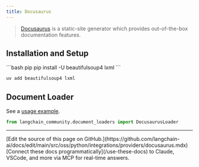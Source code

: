 ```yaml
---
title: Docusaurus
---
```


>[Docusaurus](https://docusaurus.io/) is a static-site generator which provides
> out-of-the-box documentation features.


## Installation and Setup


<CodeGroup>
```bash pip
pip install -U beautifulsoup4 lxml
```

```bash uv
uv add beautifulsoup4 lxml
```
</CodeGroup>

## Document Loader

See a [usage example](/oss/python/integrations/document_loaders/docusaurus).

```python
from langchain_community.document_loaders import DocusaurusLoader
```

---

<Callout icon="pen-to-square" iconType="regular">
    [Edit the source of this page on GitHub.](https://github.com/langchain-ai/docs/edit/main/src/oss/python/integrations/providers/docusaurus.mdx)
</Callout>
<Tip icon="terminal" iconType="regular">
    [Connect these docs programmatically](/use-these-docs) to Claude, VSCode, and more via MCP for    real-time answers.
</Tip>
